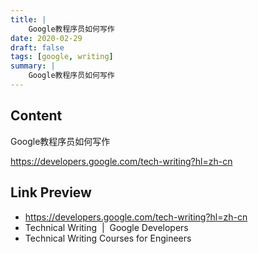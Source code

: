 ```yaml
---
title: |
    Google教程序员如何写作 
date: 2020-02-29
draft: false
tags: [google, writing]
summary: |
    Google教程序员如何写作 
---
```


## Content

Google教程序员如何写作

https://developers.google.com/tech-writing?hl=zh-cn

## Link Preview

- https://developers.google.com/tech-writing?hl=zh-cn
- Technical Writing  |  Google Developers
- Technical Writing Courses for Engineers
